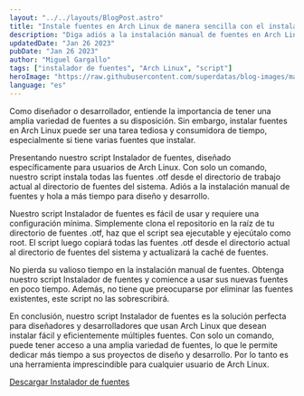 ```yaml
---
layout: "../../layouts/BlogPost.astro"
title: "Instale fuentes en Arch Linux de manera sencilla con el instalador de fuentes"
description: "Diga adiós a la instalación manual de fuentes en Arch Linux con nuestro script fácil de usar Instalador de fuentes. Instala todas las fuentes .otf desde el directorio actual con solo un comando."
updatedDate: "Jan 26 2023"
pubDate: "Jan 26 2023"
author: "Miguel Gargallo"
tags: ["instalador de fuentes", "Arch Linux", "script"]
heroImage: "https://raw.githubusercontent.com/superdatas/blog-images/main/generic/miguelgargalloblog.png"
language: "es"
--- 
```


Como diseñador o desarrollador, entiende la importancia de tener una amplia variedad de fuentes a su disposición. Sin embargo, instalar fuentes en Arch Linux puede ser una tarea tediosa y consumidora de tiempo, especialmente si tiene varias fuentes que instalar.

Presentando nuestro script Instalador de fuentes, diseñado específicamente para usuarios de Arch Linux. Con solo un comando, nuestro script instala todas las fuentes .otf desde el directorio de trabajo actual al directorio de fuentes del sistema. Adiós a la instalación manual de fuentes y hola a más tiempo para diseño y desarrollo.

Nuestro script Instalador de fuentes es fácil de usar y requiere una configuración mínima. Simplemente clona el repositorio en la raíz de tu directorio de fuentes .otf, haz que el script sea ejecutable y ejecútalo como root. El script luego copiará todas las fuentes .otf desde el directorio actual al directorio de fuentes del sistema y actualizará la caché de fuentes.

No pierda su valioso tiempo en la instalación manual de fuentes. Obtenga nuestro script Instalador de fuentes y comience a usar sus nuevas fuentes en poco tiempo. Además, no tiene que preocuparse por eliminar las fuentes existentes, este script no las sobrescribirá.

En conclusión, nuestro script Instalador de fuentes es la solución perfecta para diseñadores y desarrolladores que usan Arch Linux que desean instalar fácil y eficientemente múltiples fuentes. Con solo un comando, puede tener acceso a una amplia variedad de fuentes, lo que le permite dedicar más tiempo a sus proyectos de diseño y desarrollo. Por lo tanto es una herramienta imprescindible para cualquier usuario de Arch Linux.

[Descargar Instalador de fuentes](https://github.com/miguelgargallo/install-arch-fonts)